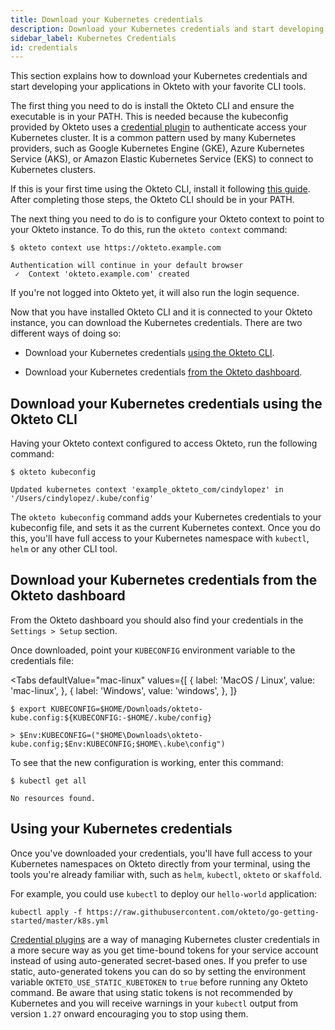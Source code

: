 ```yaml
---
title: Download your Kubernetes credentials
description: Download your Kubernetes credentials and start developing your applications in Okteto
sidebar_label: Kubernetes Credentials
id: credentials
---
```



This section explains how to download your Kubernetes credentials and start developing your applications in Okteto with your favorite CLI tools.

The first thing you need to do is install the Okteto CLI and ensure the executable is in your PATH. This is needed because the kubeconfig provided by Okteto uses a [credential plugin](https://kubernetes.io/docs/reference/access-authn-authz/authentication/#client-go-credential-plugins) to authenticate access your Kubernetes cluster. It is a common pattern used by many Kubernetes providers, such as Google Kubernetes Engine (GKE), Azure Kubernetes Service (AKS), or Amazon Elastic Kubernetes Service (EKS) to connect to Kubernetes clusters.

If this is your first time using the Okteto CLI, install it following [this guide](cloud/okteto-cli.mdx). After completing those steps, the Okteto CLI should be in your PATH.

The next thing you need to do is to configure your Okteto context to point to your Okteto instance. To do this, run the `okteto context` command:

```console
$ okteto context use https://okteto.example.com
```

```console
Authentication will continue in your default browser
 ✓  Context 'okteto.example.com' created
```

If you're not logged into Okteto yet, it will also run the login sequence.

Now that you have installed Okteto CLI and it is connected to your Okteto instance, you can download the Kubernetes credentials. There are two different ways of doing so:

- Download your Kubernetes credentials [using the Okteto CLI](#download-your-kubernetes-credentials-using-the-okteto-cli).

- Download your Kubernetes credentials [from the Okteto dashboard](#download-your-kubernetes-credentials-from-the-okteto-dashboard).

## Download your Kubernetes credentials using the Okteto CLI

Having your Okteto context configured to access Okteto, run the following command:

```console
$ okteto kubeconfig
```

```console
Updated kubernetes context 'example_okteto_com/cindylopez' in '/Users/cindylopez/.kube/config'
```

The `okteto kubeconfig` command adds your Kubernetes credentials to your kubeconfig file, and sets it as the current Kubernetes context.
Once you do this, you'll have full access to your Kubernetes namespace with `kubectl`, `helm` or any other CLI tool.

## Download your Kubernetes credentials from the Okteto dashboard

From the Okteto dashboard you should also find your credentials in the `Settings > Setup` section.

Once downloaded, point your `KUBECONFIG` environment variable to the credentials file:

<Tabs
  defaultValue="mac-linux"
  values={[
    { label: 'MacOS / Linux', value: 'mac-linux', },
    { label: 'Windows', value: 'windows', },
  ]}
>
<TabItem value="mac-linux">

```console
$ export KUBECONFIG=$HOME/Downloads/okteto-kube.config:${KUBECONFIG:-$HOME/.kube/config}
```

</TabItem>

<TabItem value="windows">

```console
> $Env:KUBECONFIG=("$HOME\Downloads\okteto-kube.config;$Env:KUBECONFIG;$HOME\.kube\config")
```

</TabItem>

</Tabs>

To see that the new configuration is working, enter this command:

```console
$ kubectl get all
```
```console
No resources found.
```

## Using your Kubernetes credentials

Once you've downloaded your credentials, you'll have full access to your Kubernetes namespaces on Okteto directly from your terminal, using the tools you're already familiar with, such as `helm`, `kubectl`, `okteto` or `skaffold`.

For example, you could use `kubectl` to deploy our `hello-world` application:

```terminal
kubectl apply -f https://raw.githubusercontent.com/okteto/go-getting-started/master/k8s.yml
```

[Credential plugins](https://kubernetes.io/docs/reference/access-authn-authz/authentication/#client-go-credential-plugins) are a way of managing Kubernetes cluster credentials in a more secure way as you get time-bound tokens for your service account instead of using auto-generated secret-based ones. If you prefer to use static, auto-generated tokens you can do so by setting the environment variable `OKTETO_USE_STATIC_KUBETOKEN` to `true` before running any Okteto command. Be aware that using static tokens is not recommended by Kubernetes and you will receive warnings in your `kubectl` output from version `1.27` onward encouraging you to stop using them.